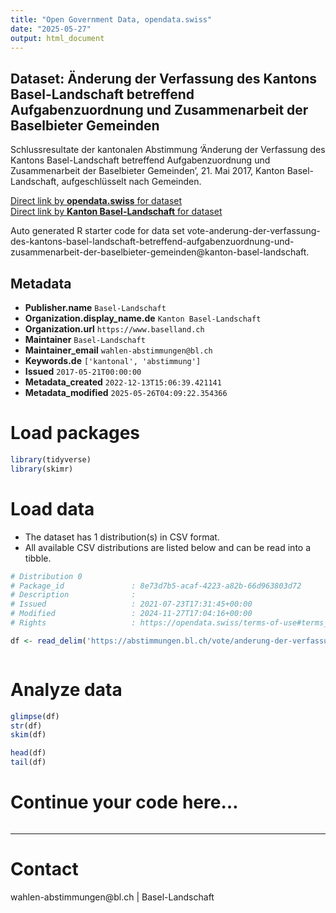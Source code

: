```yaml
---
title: "Open Government Data, opendata.swiss"
date: "2025-05-27"
output: html_document
---
```


## Dataset: Änderung der Verfassung des Kantons Basel-Landschaft betreffend Aufgabenzuordnung und Zusammenarbeit der Baselbieter Gemeinden

Schlussresultate der kantonalen Abstimmung 'Änderung der Verfassung des Kantons Basel-Landschaft betreffend Aufgabenzuordnung und Zusammenarbeit der Baselbieter Gemeinden', 21. Mai 2017, Kanton Basel-Landschaft, aufgeschlüsselt nach Gemeinden.

[Direct link by **opendata.swiss** for dataset](https://opendata.swiss/de/dataset/anderung-der-verfassung-des-kantons-basel-landschaft-betreffend-aufgabenzuordnung-und-zusammena)<br>
[Direct link by **Kanton Basel-Landschaft** for dataset](https://abstimmungen.bl.ch/vote/anderung-der-verfassung-des-kantons-basel-landschaft-betreffend-aufgabenzuordnung-und-zusammenarbeit-der-baselbieter-gemeinden/data)

Auto generated R starter code for data set vote-anderung-der-verfassung-des-kantons-basel-landschaft-betreffend-aufgabenzuordnung-und-zusammenarbeit-der-baselbieter-gemeinden@kanton-basel-landschaft.

## Metadata

- **Publisher.name** `Basel-Landschaft`
- **Organization.display_name.de** `Kanton Basel-Landschaft`
- **Organization.url** `https://www.baselland.ch`
- **Maintainer** `Basel-Landschaft`
- **Maintainer_email** `wahlen-abstimmungen@bl.ch`
- **Keywords.de** `['kantonal', 'abstimmung']`
- **Issued** `2017-05-21T00:00:00`
- **Metadata_created** `2022-12-13T15:06:39.421141`
- **Metadata_modified** `2025-05-26T04:09:22.354366`


# Load packages

```r

library(tidyverse)
library(skimr)

```

# Load data

-   The dataset has 1 distribution(s) in CSV format.
-   All available CSV distributions are listed below and can be read into a tibble.

```r

# Distribution 0
# Package_id               : 8e73d7b5-acaf-4223-a82b-66d963803d72
# Description              : 
# Issued                   : 2021-07-23T17:31:45+00:00
# Modified                 : 2024-11-27T17:04:16+00:00
# Rights                   : https://opendata.swiss/terms-of-use#terms_by

df <- read_delim('https://abstimmungen.bl.ch/vote/anderung-der-verfassung-des-kantons-basel-landschaft-betreffend-aufgabenzuordnung-und-zusammenarbeit-der-baselbieter-gemeinden/data-csv')



```

# Analyze data

```r

glimpse(df)
str(df)
skim(df)

head(df)
tail(df)

```

# Continue your code here...

```r

```

------------------------------------------------------------------------

# Contact

wahlen-abstimmungen@bl.ch | Basel-Landschaft
